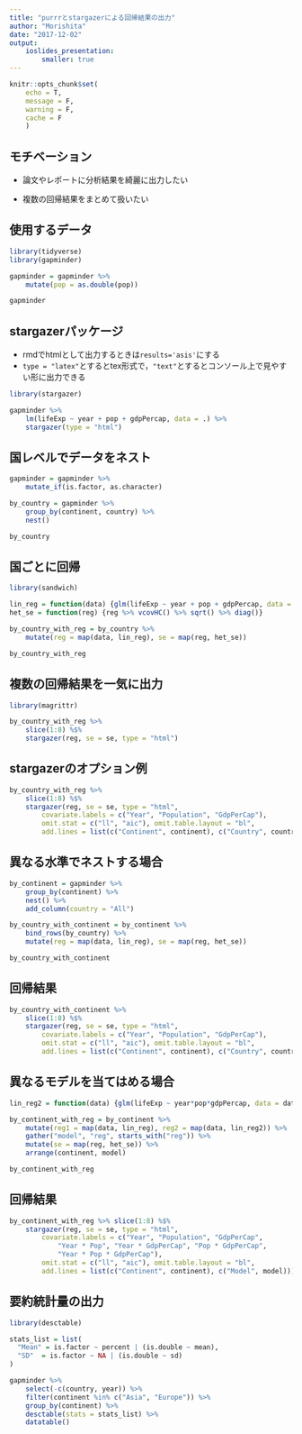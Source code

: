 ```yaml
---
title: "purrrとstargazerによる回帰結果の出力"
author: "Morishita"
date: "2017-12-02"
output: 
    ioslides_presentation:
        smaller: true
---
```


```r
knitr::opts_chunk$set(
    echo = T,
    message = F,
    warning = F,
    cache = F
    )
```




## モチベーション

- 論文やレポートに分析結果を綺麗に出力したい 

- 複数の回帰結果をまとめて扱いたい


## 使用するデータ

```r
library(tidyverse)
library(gapminder)

gapminder = gapminder %>% 
    mutate(pop = as.double(pop))

gapminder
```




## stargazerパッケージ


- rmdでhtmlとして出力するときは`results='asis'`にする
- `type = "latex"`とするとtex形式で，`"text"`とするとコンソール上で見やすい形に出力できる

```r
library(stargazer)

gapminder %>% 
    lm(lifeExp ~ year + pop + gdpPercap, data = .) %>% 
    stargazer(type = "html")
```

<!-- ## 期待寿命の経年変化 -->

<!-- ```{r, fig.height=4} -->
<!-- library(viridis) -->

<!-- gapminder %>%  -->
<!--     ggplot(aes(year, lifeExp, group = country, color = continent)) + -->
<!--     geom_point() + geom_smooth(method = "lm", se = F) + -->
<!--     theme(legend.position  = "none") + scale_color_viridis(discrete = T) -->
<!-- ``` -->

<!-- ## 期待寿命と人口 -->

<!-- ```{r, fig.height=4} -->
<!-- gapminder %>%  -->
<!--     ggplot(aes(pop, lifeExp, group = country, color = continent)) + -->
<!--     geom_point() + geom_smooth(method = "lm", se = F) + -->
<!--     theme(legend.position  = "none") + scale_color_viridis(discrete = T) -->
<!-- ``` -->


<!-- ## 期待寿命とGDP -->

<!-- ```{r, fig.height=4} -->
<!-- gapminder %>%  -->
<!--     ggplot(aes(gdpPercap, lifeExp, group = country, color = continent)) + -->
<!--     geom_point() + geom_smooth(method = "lm", se = F) + -->
<!--     theme(legend.position  = "none") + scale_color_viridis(discrete = T) -->
<!-- ``` -->


## 国レベルでデータをネスト
```r
gapminder = gapminder %>% 
    mutate_if(is.factor, as.character)

by_country = gapminder %>% 
    group_by(continent, country) %>% 
    nest()

by_country
```

## 国ごとに回帰
```r
library(sandwich)

lin_reg = function(data) {glm(lifeExp ~ year + pop + gdpPercap, data = data)}
het_se = function(reg) {reg %>% vcovHC() %>% sqrt() %>% diag()}

by_country_with_reg = by_country %>% 
    mutate(reg = map(data, lin_reg), se = map(reg, het_se))

by_country_with_reg
```

<!-- ## -->

<!-- ```{r} -->
<!-- by_country_with_reg$reg[1] -->
<!-- by_country_with_reg$se[1] -->
<!-- ``` -->


## 複数の回帰結果を一気に出力
```r
library(magrittr)

by_country_with_reg %>% 
    slice(1:8) %$% 
    stargazer(reg, se = se, type = "html")
```


## stargazerのオプション例

```r
by_country_with_reg %>% 
    slice(1:8) %$% 
    stargazer(reg, se = se, type = "html",
        covariate.labels = c("Year", "Population", "GdpPerCap"),
        omit.stat = c("ll", "aic"), omit.table.layout = "bl",
        add.lines = list(c("Continent", continent), c("Country", country)))
```


## 異なる水準でネストする場合

```r
by_continent = gapminder %>% 
    group_by(continent) %>% 
    nest() %>% 
    add_column(country = "All")

by_country_with_continent = by_continent %>% 
    bind_rows(by_country) %>% 
    mutate(reg = map(data, lin_reg), se = map(reg, het_se))

by_country_with_continent
```

## 回帰結果
```r
by_country_with_continent %>% 
    slice(1:8) %$% 
    stargazer(reg, se = se, type = "html",
        covariate.labels = c("Year", "Population", "GdpPerCap"),
        omit.stat = c("ll", "aic"), omit.table.layout = "bl",
        add.lines = list(c("Continent", continent), c("Country", country)))
```



## 異なるモデルを当てはめる場合
```r
lin_reg2 = function(data) {glm(lifeExp ~ year*pop*gdpPercap, data = data)}

by_continent_with_reg = by_continent %>% 
    mutate(reg1 = map(data, lin_reg), reg2 = map(data, lin_reg2)) %>% 
    gather("model", "reg", starts_with("reg")) %>% 
    mutate(se = map(reg, het_se)) %>% 
    arrange(continent, model)

by_continent_with_reg
```

## 回帰結果
```r
by_continent_with_reg %>% slice(1:8) %$% 
    stargazer(reg, se = se, type = "html",
        covariate.labels = c("Year", "Population", "GdpPerCap",
            "Year * Pop", "Year * GdpPerCap", "Pop * GdpPerCap",
            "Year * Pop * GdpPerCap"),
        omit.stat = c("ll", "aic"), omit.table.layout = "bl",
        add.lines = list(c("Continent", continent), c("Model", model)))
```


## 要約統計量の出力

```r
library(desctable)

stats_list = list(
  "Mean" = is.factor ~ percent | (is.double ~ mean),
  "SD"  = is.factor ~ NA | (is.double ~ sd)
)

gapminder %>%
    select(-c(country, year)) %>%
    filter(continent %in% c("Asia", "Europe")) %>%
    group_by(continent) %>%
    desctable(stats = stats_list) %>%
    datatable()
```


